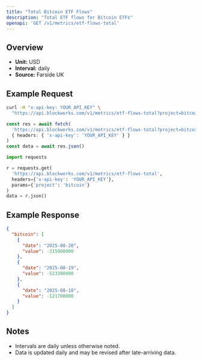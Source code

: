 ```yaml
---
title: "Total Bitcoin ETF Flows"
description: "Total ETF flows for Bitcoin ETFs"
openapi: 'GET /v1/metrics/etf-flows-total'
---
```


## Overview

- **Unit:** USD
- **Interval:** daily
- **Source:** Farside UK

## Example Request

<CodeGroup>

```bash cURL
curl -H "x-api-key: YOUR_API_KEY" \
  "https://api.blockworks.com/v1/metrics/etf-flows-total?project=bitcoin"
```

```typescript TypeScript
const res = await fetch(
  'https://api.blockworks.com/v1/metrics/etf-flows-total?project=bitcoin',
  { headers: { 'x-api-key': 'YOUR_API_KEY' } }
)
const data = await res.json()
```

```python Python
import requests

r = requests.get(
  'https://api.blockworks.com/v1/metrics/etf-flows-total',
  headers={'x-api-key': 'YOUR_API_KEY'},
  params={'project': 'bitcoin'}
)
data = r.json()
```

</CodeGroup>

## Example Response

```json
{
  "bitcoin": [
    {
      "date": "2025-08-20",
      "value": -315900000
    },
    {
      "date": "2025-08-19",
      "value": -523300000
    },
    {
      "date": "2025-08-18",
      "value": -121700000
    }
  ]
}
```

## Notes
- Intervals are daily unless otherwise noted.
- Data is updated daily and may be revised after late-arriving data.
